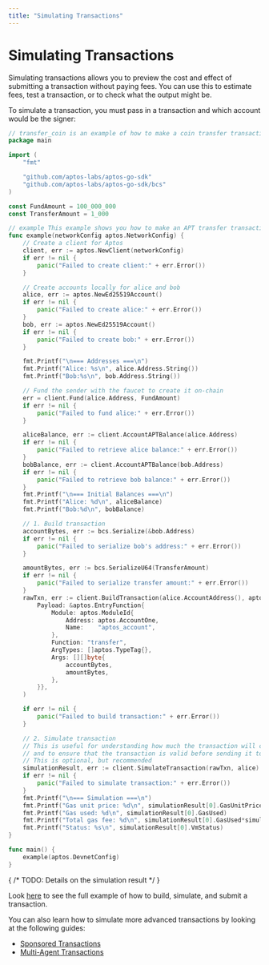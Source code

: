 ```yaml
---
title: "Simulating Transactions"
---
```





# Simulating Transactions

Simulating transactions allows you to preview the cost and effect of submitting
a transaction without paying fees. You can use this to estimate fees, test a
transaction, or to check what the output might be.

To simulate a transaction, you must pass in a transaction and which account
would be the signer:

```go filename="simulate_a_transaction.go"
// transfer_coin is an example of how to make a coin transfer transaction in the simplest possible way
package main

import (
	"fmt"

	"github.com/aptos-labs/aptos-go-sdk"
	"github.com/aptos-labs/aptos-go-sdk/bcs"
)

const FundAmount = 100_000_000
const TransferAmount = 1_000

// example This example shows you how to make an APT transfer transaction in the simplest possible way
func example(networkConfig aptos.NetworkConfig) {
	// Create a client for Aptos
	client, err := aptos.NewClient(networkConfig)
	if err != nil {
		panic("Failed to create client:" + err.Error())
	}

	// Create accounts locally for alice and bob
	alice, err := aptos.NewEd25519Account()
	if err != nil {
		panic("Failed to create alice:" + err.Error())
	}
	bob, err := aptos.NewEd25519Account()
	if err != nil {
		panic("Failed to create bob:" + err.Error())
	}

	fmt.Printf("\n=== Addresses ===\n")
	fmt.Printf("Alice: %s\n", alice.Address.String())
	fmt.Printf("Bob:%s\n", bob.Address.String())

	// Fund the sender with the faucet to create it on-chain
	err = client.Fund(alice.Address, FundAmount)
	if err != nil {
		panic("Failed to fund alice:" + err.Error())
	}

	aliceBalance, err := client.AccountAPTBalance(alice.Address)
	if err != nil {
		panic("Failed to retrieve alice balance:" + err.Error())
	}
	bobBalance, err := client.AccountAPTBalance(bob.Address)
	if err != nil {
		panic("Failed to retrieve bob balance:" + err.Error())
	}
	fmt.Printf("\n=== Initial Balances ===\n")
	fmt.Printf("Alice: %d\n", aliceBalance)
	fmt.Printf("Bob:%d\n", bobBalance)

	// 1. Build transaction
	accountBytes, err := bcs.Serialize(&bob.Address)
	if err != nil {
		panic("Failed to serialize bob's address:" + err.Error())
	}

	amountBytes, err := bcs.SerializeU64(TransferAmount)
	if err != nil {
		panic("Failed to serialize transfer amount:" + err.Error())
	}
	rawTxn, err := client.BuildTransaction(alice.AccountAddress(), aptos.TransactionPayload{
		Payload: &aptos.EntryFunction{
			Module: aptos.ModuleId{
				Address: aptos.AccountOne,
				Name:    "aptos_account",
			},
			Function: "transfer",
			ArgTypes: []aptos.TypeTag{},
			Args: [][]byte{
				accountBytes,
				amountBytes,
			},
		}},
	)

	if err != nil {
		panic("Failed to build transaction:" + err.Error())
	}

	// 2. Simulate transaction
	// This is useful for understanding how much the transaction will cost
	// and to ensure that the transaction is valid before sending it to the network
	// This is optional, but recommended
	simulationResult, err := client.SimulateTransaction(rawTxn, alice)
	if err != nil {
		panic("Failed to simulate transaction:" + err.Error())
	}
	fmt.Printf("\n=== Simulation ===\n")
	fmt.Printf("Gas unit price: %d\n", simulationResult[0].GasUnitPrice)
	fmt.Printf("Gas used: %d\n", simulationResult[0].GasUsed)
	fmt.Printf("Total gas fee: %d\n", simulationResult[0].GasUsed*simulationResult[0].GasUnitPrice)
	fmt.Printf("Status: %s\n", simulationResult[0].VmStatus)
}

func main() {
	example(aptos.DevnetConfig)
}
```

{ /* TODO: Details on the simulation result */ }


Look [here](../building-transactions.mdx) to see the full example of how to build, simulate, and submit a transaction.

You can also learn how to simulate more advanced transactions by looking at the following guides:
 - [Sponsored Transactions](sponsoring-transactions.mdx)
 - [Multi-Agent Transactions](multi-agent-transactions.mdx)
